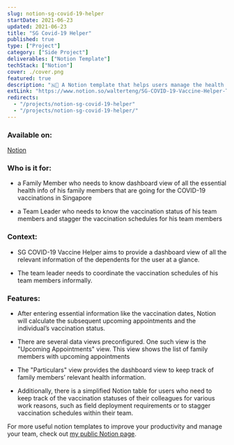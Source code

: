 ```yaml
---
slug: notion-sg-covid-19-helper
startDate: 2021-06-23
updated: 2021-06-23
title: "SG Covid-19 Helper"
published: true
type: ["Project"]
category: ["Side Project"]
deliverables: ["Notion Template"]
techStack: ["Notion"]
cover: ./cover.png
featured: true
description: "🇳💉 A Notion template that helps users manage the health data and vaccination schedules of their dependants in Singapore"
extLink: "https://www.notion.so/walterteng/SG-COVID-19-Vaccine-Helper-Template-46e31ae9d9b044b4b35e54e3e2b84402"
redirects:
  - "/projects/notion-sg-covid-19-helper"
  - "/projects/notion-sg-covid-19-helper/"
---
```


<BasicImage
  src="https://res.cloudinary.com/wtkw/image/upload/v1626368416/waltertengcom/projects/notion-sg-covid19-vaccine-helper/cover_wtqtol.png"
  alt="cover"
/>

### Available on:

[Notion](https://www.notion.so/walterteng/SG-COVID-19-Vaccine-Helper-Template-46e31ae9d9b044b4b35e54e3e2b84402)

### Who is it for:

- a Family Member who needs to know dashboard view of all the essential health info of his family members that are going for the COVID-19 vaccinations in Singapore

- a Team Leader who needs to know the vaccination status of his team members and stagger the vaccination schedules for his team members

### Context:

- SG COVID-19 Vaccine Helper aims to provide a dashboard view of all the relevant information of the dependents for the user at a glance.

- The team leader needs to coordinate the vaccination schedules of his team members informally.

<BasicImage
  src="https://res.cloudinary.com/wtkw/image/upload/v1626368442/waltertengcom/projects/notion-sg-covid19-vaccine-helper/demo_ss_notion_sg_covid19_helper_igwfwp.gif"
  alt="demo"
/>

### Features:

- After entering essential information like the vaccination dates, Notion will calculate the subsequent upcoming appointments and the individual’s vaccination status.

<BasicImage
  src="https://res.cloudinary.com/wtkw/image/upload/v1626368507/waltertengcom/projects/notion-sg-covid19-vaccine-helper/ss_notion_sg_covid19_helper_2_vxcvct.png"
  alt="Vaccination Status"
/>

- There are several data views preconfigured. One such view is the "Upcoming Appointments" view. This view shows the list of family members with upcoming appointments

<BasicImage
  src="https://res.cloudinary.com/wtkw/image/upload/v1626368508/waltertengcom/projects/notion-sg-covid19-vaccine-helper/ss_notion_sg_covid19_helper_3_ax8uqa.png"
  alt="Upcoming Appointments"
/>

- The "Particulars" view provides the dashboard view to keep track of family members’ relevant health information.

<BasicImage
  src="https://res.cloudinary.com/wtkw/image/upload/v1626368509/waltertengcom/projects/notion-sg-covid19-vaccine-helper/ss_notion_sg_covid19_helper_4_fdztwd.png"
  alt="Particulars View"
/>

- Additionally, there is a simplified Notion table for users who need to keep track of the vaccination statuses of their colleagues for various work reasons, such as field deployment requirements or to stagger vaccination schedules within their team.

<BasicImage
  src="https://res.cloudinary.com/wtkw/image/upload/v1626368509/waltertengcom/projects/notion-sg-covid19-vaccine-helper/ss_notion_sg_covid19_helper_5_aaxgsl.png"
  alt="Team View"
/>

For more useful notion templates to improve your productivity and manage your team, check out [my public Notion page](https://www.notion.so/Walter-Teng-s-Public-Templates-1b8641ca447f47b09289fb41907cbae0).
